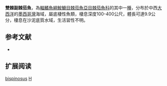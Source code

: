 {{Speciesbox
| name = 雙棘副棘茄魚
| image = 
| image_width = 240px
| image_caption = 
| status = NE
| status_system = IUCN3.1
| genus = Halieutichthys
| species = bispinosus
| authority = Ho, Chakrabarty & Sparks, 2010
| synonyms = 
}}

'''雙棘副棘茄魚'''，為[[輻鰭魚綱|輻鰭魚綱]][[鮟鱇目|鮟鱇目]][[棘茄魚亞目|棘茄魚亞目]][[棘茄魚科|棘茄魚科]]的其中一[[種|種]]，分布於中西[[大西洋|大西洋]]的[[墨西哥灣|墨西哥灣]]海域，屬底棲性魚類，棲息深度100-400公尺，體長可達9.9公分，棲息在沙泥底質水域，生活習性不明。

== 参考文献 ==
*{{FishBase_species|genus=Halieutichthys|species=bispinosus|year=2014|month=2}}

== 扩展阅读 ==
{{refbegin}}
{{wikispecies-inline|Halieutichthys bispinosus|雙棘副棘茄魚}}
{{refend}}
{{Taxonbar|from=Q5564806}}

[[Category:副棘茄魚屬|bispinosus]]
[[Category:2010年描述的鱼类|H]]


{{魚類小作品}}
